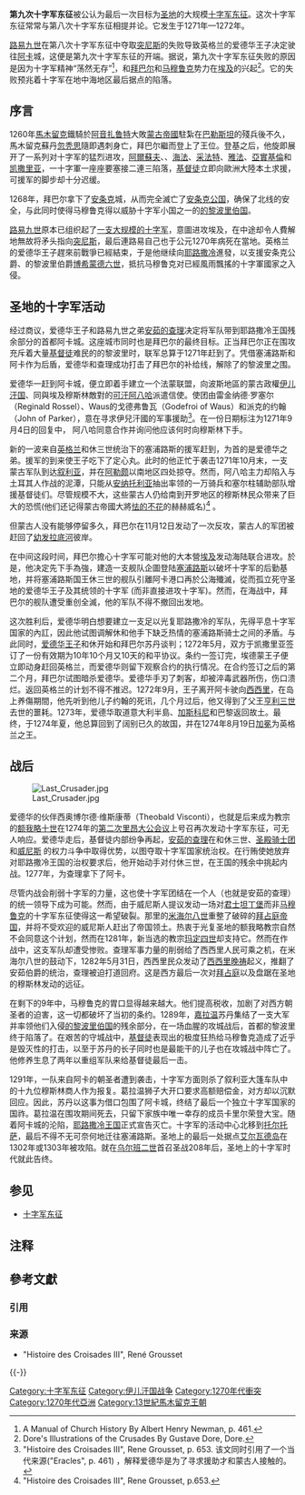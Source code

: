 {{Infobox military conflict
|conflict=第九次十字军东征
|partof=[[十字军东征|十字军东征]]
|image=[[File:EdwardICrusadeMap.jpg|200px]]
|caption=第九次十字军东征经过
|date=1271—1272
|place=[[近东|近东]]
|territory= 马穆鲁克控制圣地
|result=马穆鲁克获胜<br />终结了十字军东征<br />并给近东的十字军国家敲响了丧钟
|combatant1= [[十字军|十字军]]和蒙古[[伊兒汗國|伊兒汗國]]
: [[File:Image-Blason_Sicile_Péninsulaire.svg|15px]] [[安茹|安茹]]
: [[File:Armoiries_Chypre.svg|15px]] [[塞浦路斯王国|塞浦路斯王国]]
:: [[File:Armoiries_de_Jérusalem.svg|15px]] [[耶路撒冷王国|耶路撒冷王国]]
: [[File:Armoiries_Bohémond_VI_d'Antioche.svg|15px]] [[安条克公国|安条克公国]]
:: [[File:Armoiries_Bohémond_VI_d'Antioche.svg|15px]] [[的黎波里伯国|的黎波里伯国]]
: [[File:Royal_Arms_of_England_(1198-1340).svg|15px]] [[英格兰王国|英格兰王国]]
: [[File:Il-Khanate_Flag.svg|15px]] [[伊儿汗国|伊儿汗国]]           
:: [[File:Armoiries_Héthoumides.svg|15px]] [[奇里乞亚亚美尼亚王国|奇里乞亚亚美尼亚王国]]  
|combatant2= [[马穆鲁克|马穆鲁克]]
: [[File:Mameluke_Flag.svg|15px]] [[巴赫里王朝|马穆鲁克伯海里王朝]]
|combatant3=
|commander1=[[File:Image-Blason_Sicile_Péninsulaire.svg|15px]] [[那不勒斯的查理一世|那不勒斯的查理一世]]<br />[[File:Armoiries_Chypre.svg|15px]] {{le|塞浦路斯的休三世|Hugh III of Cyprus}}<br />[[File:Royal_Arms_of_England_(1198-1340).svg|15px]] 英格兰的[[爱德华一世|爱德华王子]]<br />[[File:Armoiries_Bohémond_VI_d'Antioche.svg|15px]] [[博希蒙德六世|安条克的博希蒙德六世]]<br />[[File:Il-Khanate_Flag.svg|15px]] 可汗[[阿八哈|阿八哈]]<br />[[File:Armoiries_Héthoumides.svg|15px]] {{le|亚美尼亚的利奥二世|Leo II, King of Armenia}}
|commander2=[[File:Mameluke_Flag.svg|15px]]  [[拜巴爾一世|拜巴尔]]
|commander3=
|strength1=60,000<ref>The Gospel in All Lands By Methodist Episcopal Church Missionary Society, Missionary Society, Methodist Episcopal Church, p. 262.</ref>
|strength2=
|strength3=
|casualties1=
|casualties2=
|casualties3=
|notes=
}}

'''第九次十字军东征'''被公认为最后一次目标为[[圣地|圣地]]的大规模[[十字军东征|十字军东征]]。这次十字军东征常常与第八次十字军东征相提并论。它发生于1271年—1272年。

[[路易九世_(法兰西)|路易九世]]在第八次十字军东征中夺取[[突尼斯|突尼斯]]的失败导致英格兰的爱德华王子决定驶往[[阿卡|阿卡]]城，这便是第九次十字军东征的开端。据说，第九次十字军东征失败的原因是因为十字军精神“荡然无存”<ref>A Manual of Church History By Albert Henry Newman, p. 461.</ref>，和[[拜巴爾一世|拜巴尔]]和[[马穆鲁克|马穆鲁克]]势力在[[埃及|埃及]]的兴起<ref>Dore's Illustrations of the Crusades By Gustave Dore, Dore.</ref>。它的失败预兆着十字军在地中海地区最后据点的陷落。

==序言==
1260年[[馬木留克|馬木留克]]鐵騎於[[阿音扎鲁特战役|阿音扎鲁特]]大敗[[蒙古帝國|蒙古帝國]]駐紮在[[巴勒斯坦|巴勒斯坦]]的殘兵後不久，馬木留克蘇丹[[忽秃思|忽秃思]]隨即遇刺身亡，拜巴尔繼而登上了王位。登基之后，他旋即展开了一系列对十字军的猛烈进攻，[[阿波羅尼亞-阿爾蘇夫|阿爾蘇夫]]、{{le|阿特里特|Atlit}}、[[海法|海法]]、[[采法特|采法特]]、[[雅法|雅法]]、[[亞實基倫|亞實基倫]]和[[凯撒里亚|凯撒里亚]]，一十字軍一座座要塞接二連三陷落，[[基督徒|基督徒]]立即向歐洲大陸本土求援，可援军的脚步却十分迟缓。

1268年，拜巴尔拿下了[[安条克|安条克]]城，从而完全滅亡了[[安条克公国|安条克公国]]{{NoteTag|Antioch在史学上通常译为[[安条克|安条克]]或者安提俄克，而在神学上通常译为[[安提阿|安提阿]]。}}，确保了北线的安全，与此同时使得马穆鲁克得以威胁十字军小国之一的[[的黎波里伯国|的黎波里伯国]]。

[[路易九世_(法兰西)|路易九世]]原本已组织起了[[第八次十字軍|一支大规模的十字军]]，意圖进攻埃及，在中途却令人費解地無故将矛头指向[[突尼斯|突尼斯]]，最后連路易自己也于公元1270年病死在當地。英格兰的爱德华王子趕來前戰爭已經結束，于是他继续向[[耶路撒冷|耶路撒冷]]進發，以支援安条克公爵、的黎波里伯爵[[博希蒙德六世|博希蒙德六世]]，抵抗马穆鲁克对已經風雨飄搖的十字軍國家之入侵。

==圣地的十字军活动==
{{Campaignbox Crusades}}
经过商议，爱德华王子和路易九世之弟[[查理一世_(那不勒斯)|安茹的查理]]决定将军队带到耶路撒冷王国残余部分的首都阿卡城。这座城市同时也是拜巴尔的最终目标。正当拜巴尔正在围攻充斥着大量[[基督徒|基督徒]]难民的的黎波里时，联军总算于1271年赶到了。凭借塞浦路斯和阿卡作为后盾，爱德华和查理成功打击了拜巴尔的补给线，解除了的黎波里之围。

爱德华一赶到阿卡城，便立即着手建立一个法蒙联盟，向波斯地區的蒙古政權[[伊儿汗国|伊儿汗国]]、同與埃及穆斯林敵對的[[可汗|可汗]][[阿八哈|阿八哈]]派遣信使。使团由雷金纳德·罗塞尔（Reginald Rossel）、Waus的戈德弗鲁瓦（Godefroi of Waus）和派克的约翰（John of Parker），意在寻求伊兒汗國的军事援助<ref>"Histoire des Croisades III", Rene Grousset, p. 653. 该文同时引用了一个当代来源("Eracles", p. 461) ，解释爱德华是为了寻求援助才和蒙古人接触的。</ref>。在一份日期标注为1271年9月4日的回复中， 阿八哈同意合作并询问他应该何时向穆斯林下手。

新的一波来自[[英格兰|英格兰]]和休三世统治下的塞浦路斯的援军赶到，为首的是爱德华之弟{{le|兰开斯特伯爵埃德蒙|Edmund Crouchback}}。援军的到来使王子吃下了定心丸。此时的他正忙于袭击{{le|夸昆|Qaqun}}1271年10月末，一支蒙古军队到达[[叙利亚|叙利亚]]，并在[[阿勒颇|阿勒颇]]以南地区四处掠夺。然而，阿八哈主力却陷入与土耳其人作战的泥潭，只能从[[安纳托利亚|安纳托利亚]]抽出{{le|萨马加|Samagar}}率领的一万骑兵和塞尔柱辅助部队增援基督徒们。尽管规模不大，这些蒙古人仍给南到开罗地区的穆斯林民众带来了巨大的恐慌(他们还记得蒙古帝國大將[[怯的不花|怯的不花]]的赫赫威名)<ref>"Histoire des Croisades III", Rene Grousset, p.653.</ref>  。

但蒙古人没有能够停留多久，拜巴尔在11月12日发动了一次反攻，蒙古人的军团被赶回了[[幼发拉底河|幼发拉底河]]彼岸。

在中间这段时间，拜巴尔擔心十字军可能对他的大本營[[埃及|埃及]]发动海陆联合进攻。於是，他决定先下手為強，建造一支舰队企圖登陆[[塞浦路斯|塞浦路斯]]以破坏十字军的后勤基地，并将塞浦路斯国王休三世{{NoteTag|他也是名义上的[[耶路撒冷王国|耶路撒冷王国]]之王}}的舰队引離阿卡港口再於公海殲滅，從而孤立死守圣地的爱德华王子及其统领的十字军 (而非直接进攻十字军)。然而，在海战中，拜巴尔的舰队遭受重创全滅，他的军队不得不撤回出发地。 

这次胜利后，爱德华明白想要建立一支足以光复耶路撒冷的军队，先得平息十字军国家的內訌，因此他试图调解休和他手下缺乏热情的塞浦路斯骑士之间的矛盾。与此同时，[[爱德华一世|爱德华王子]]和休开始和拜巴尔苏丹谈判；1272年5月，双方于凯撒里亚签订了一份有效期为10年10个月又10天的和平协议。条约一签订完，埃德蒙王子便立即动身赶回英格兰，而爱德华则留下观察合约的执行情况。在合约签订之后的第二个月，拜巴尔试图暗杀爱德华。爱德华手刃了刺客{{NoteTag|刺客原文为Assassin，我实在不好确认他们是普通的[[刺客|刺客]]还是[[阿萨辛|阿萨辛]]教团成员。虽说总部早已被蒙古帝國消滅，但据说世间仍有一些教徒保留下来，由他们执行刺杀是可能的。这里姑且翻译为广义的刺客。}}，却被淬毒武器所伤，伤口溃烂。返回英格兰的计划不得不推迟。1272年9月，王子离开阿卡驶向[[西西里|西西里]]，在岛上养傷期間，他先听到他儿子约翰的死讯，几个月过后，他又得到了父王[[亨利三世_(英格兰)|亨利三世]]去世的噩耗。1273年，爱德华取道意大利半島、[[加斯科尼|加斯科尼]]和巴黎返回故土。最终，于1274年夏，他总算回到了阔别已久的故国，并在1274年8月19日[[加冕|加冕]]为英格兰之王。

==战后==
[[File:Last_Crusader.jpg|thumb]]

爱德华的伙伴西奥博尔德·维斯康蒂（Theobald Visconti），也就是后来成为教宗的[[额我略十世|额我略十世]]在1274年的[[第二次里昂大公会议|第二次里昂大公会议]]上号召再次发动十字军东征，可无人响应。爱德华走后，基督徒内部纷争再起，[[查理一世_(那不勒斯)|安茹的查理]]在和休三世、[[圣殿骑士团|圣殿骑士团]]和[[威尼斯|威尼斯]] 的权力斗争中取得优势，以图夺取十字军国家统治权。在行贿{{le|安条克的玛丽|Maria of Antioch (pretender)}}使她放弃对耶路撒冷王国的治权要求后，他开始动手对付休三世，在王国的残余中挑起内战。1277年，{{le|圣塞维尼诺的罗格|Roger of San Severino}}为查理拿下了阿卡。

尽管内战会削弱十字军的力量，这也使十字军团结在一个人（也就是安茹的查理）的统一领导下成为可能。然而，由于威尼斯人提议发动一场对[[君士坦丁堡|君士坦丁堡]]而非[[马穆鲁克|马穆鲁克]]的十字军东征使得这一希望破裂。那里的[[米海尔八世|米海尔八世]]重整了破碎的[[拜占庭帝国|拜占庭帝国]]，并将不受欢迎的威尼斯人赶出了帝国领土。热衷于光复圣地的额我略教宗自然不会同意这个计划，然而在1281年，新当选的教宗[[玛定四世|玛定四世]]却支持它。然而在作战中，这支军队却遭受惨败。查理军事力量的削弱给了西西里人民可乘之机，在米海尔八世的鼓动下，1282年5月31日，西西里民众发动了[[西西里晚祷|西西里晚祷]]起义，推翻了安茹伯爵的统治，查理被迫打道回府。这是西方最后一次对[[拜占庭|拜占庭]]以及盘踞在圣地的穆斯林发动的远征。

在剩下的9年中，马穆鲁克的胃口显得越来越大。他们提高税收，加剧了对西方朝圣者的迫害，这一切都破坏了当初的条约。1289年，[[嘉拉温|嘉拉温]]苏丹集结了一支大军并率领他们入侵[[的黎波里伯国|的黎波里伯国]]的残余部分，在一场血腥的攻城战后，首都的黎波里终于陷落了。在艰苦的守城战中，[[基督徒|基督徒]]表现出的极度狂热给马穆鲁克造成了近乎是毁灭性的打击，以至于苏丹的长子同时也是最能干的儿子也在攻城战中阵亡了。他修养生息了两年以重组军队来给基督徒最后一击。  

1291年，一队来自阿卡的朝圣者遭到袭击，十字军方面则杀了叙利亚大篷车队中的十九位穆斯林商人作为报复。葛拉温狮子大开口要求高额赔偿金，对方却以沉默回应。因此，苏丹以这事为借口包围了阿卡城，终结了最后一个独立十字军国家的国祚。葛拉温在围攻期间死去，只留下家族中唯一幸存的成员卡里尔荣登大宝。随着阿卡城的沦陷，[[耶路撒冷王国|耶路撒冷王国]]正式宣告灭亡。十字军的活动中心北移到[[塔尔图斯|托尔托萨]]，最后不得不无可奈何地迁往塞浦路斯。圣地上的最后一处据点[[艾尔瓦德岛|艾尔瓦德岛]]在1302年或1303年被攻陷。就在[[乌尔班二世|乌尔班二世]]首召圣战208年后，圣地上的十字军时代就此告终。

== 参见 ==
* [[十字军东征|十字军东征]]

== 注释 ==
{{NoteFoot}}

== 參考文獻 ==
=== 引用 ===
{{Reflist}}

=== 来源 ===
{{ReflistH}}
* "Histoire des Croisades III", René Grousset
{{ReflistF}}

{{-}}
{{Crusade}}

[[Category:十字军东征|Category:十字军东征]]
[[Category:伊儿汗国战争|Category:伊儿汗国战争]]
[[Category:1270年代衝突|Category:1270年代衝突]]
[[Category:1270年代亞洲|Category:1270年代亞洲]]
[[Category:13世紀馬木留克王朝|Category:13世紀馬木留克王朝]]